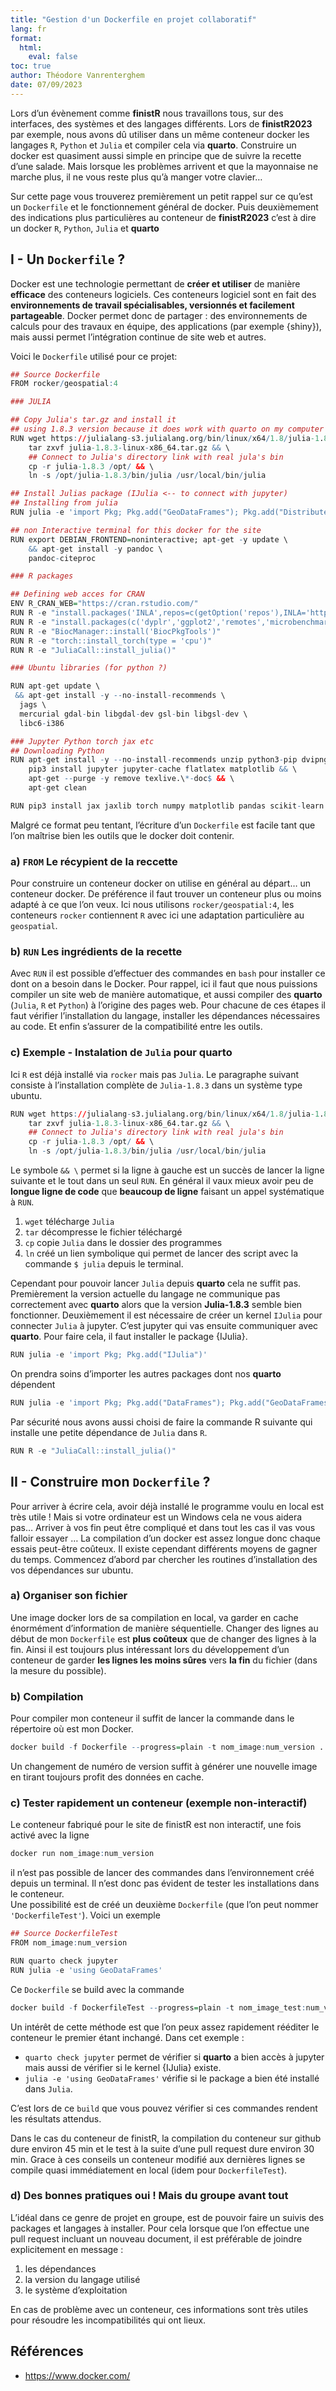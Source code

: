 ```yaml
---
title: "Gestion d'un Dockerfile en projet collaboratif"
lang: fr
format: 
  html:
    eval: false
toc: true
author: Théodore Vanrenterghem
date: 07/09/2023
---
```



Lors d'un évènement comme **finistR** nous travaillons tous, sur des interfaces, des systèmes et des langages différents. Lors de **finistR2023** par exemple,  nous avons dû utiliser dans un même conteneur docker les langages `R`, `Python` et `Julia` et compiler cela via **quarto**. Construire un docker est quasiment aussi simple en principe que de suivre la recette d'une salade. Mais lorsque les problèmes arrivent et que la mayonnaise ne marche plus, il ne vous reste plus qu'à manger votre clavier... 

Sur cette page vous trouverez premièrement un petit rappel sur ce qu'est un `Dockerfile` et le fonctionnement général de docker. Puis deuxièmement des indications plus particulières au conteneur de **finistR2023** c'est à dire un docker `R`, `Python`, `Julia` et **quarto**

## I - Un `Dockerfile` ? 

Docker est une technologie permettant de **créer et utiliser** de manière **efficace** des conteneurs logiciels. Ces conteneurs logiciel sont en fait des **environnements de travail spécialisables, versionnés et facilement partageable**. Docker permet donc de partager : des environnements de calculs pour des travaux en équipe, des applications (par exemple {shiny}), mais aussi permet l'intégration continue de site web et autres. 

Voici le `Dockerfile` utilisé pour ce projet:

```r
## Source Dockerfile
FROM rocker/geospatial:4

### JULIA

## Copy Julia's tar.gz and install it
## using 1.8.3 version because it does work with quarto on my computer
RUN wget https://julialang-s3.julialang.org/bin/linux/x64/1.8/julia-1.8.3-linux-x86_64.tar.gz && \
    tar zxvf julia-1.8.3-linux-x86_64.tar.gz && \
    ## Connect to Julia's directory link with real jula's bin
    cp -r julia-1.8.3 /opt/ && \
    ln -s /opt/julia-1.8.3/bin/julia /usr/local/bin/julia

## Install Julias package (IJulia <-- to connect with jupyter)
## Installing from julia
RUN julia -e 'import Pkg; Pkg.add("GeoDataFrames"); Pkg.add("Distributed"); Pkg.add("StatsAPI"); Pkg.add("Plots"); Pkg.add("DelimitedFiles"); Pkg.add("DataFrames"); Pkg.add("CSV"); Pkg.add("GeoStats"); Pkg.add("Rasters"); Pkg.add("Shapefile"); Pkg.add("GeoTables"); Pkg.add("CairoMakie"); Pkg.add("WGLMakie"); Pkg.add("IJulia")'

## non Interactive terminal for this docker for the site
RUN export DEBIAN_FRONTEND=noninteractive; apt-get -y update \
    && apt-get install -y pandoc \
    pandoc-citeproc

### R packages

## Defining web acces for CRAN
ENV R_CRAN_WEB="https://cran.rstudio.com/"
RUN R -e "install.packages('INLA',repos=c(getOption('repos'),INLA='https://inla.r-inla-download.org/R/stable'), dep=TRUE)"
RUN R -e "install.packages(c('dyplr','ggplot2','remotes','microbenchmark','purrr','BiocManager','httr','cowplot','torch','PLNmodels','torchvision','reticulate','inlabru', 'lme4', 'ggpolypath', 'RColorBrewer', 'geoR','tidymodels', 'brulee', 'reprex','poissonreg','ggbeeswarm', 'tictoc', 'bench', 'circlize', 'JuliaCall', 'GeoModels','sp','terra','gstat','sf'))"
RUN R -e "BiocManager::install('BiocPkgTools')"
RUN R -e "torch::install_torch(type = 'cpu')"
RUN R -e "JuliaCall::install_julia()"

### Ubuntu libraries (for python ?)

RUN apt-get update \
 && apt-get install -y --no-install-recommends \
  jags \
  mercurial gdal-bin libgdal-dev gsl-bin libgsl-dev \
  libc6-i386

### Jupyter Python torch jax etc
## Downloading Python
RUN apt-get install -y --no-install-recommends unzip python3-pip dvipng pandoc wget git make python3-venv && \
    pip3 install jupyter jupyter-cache flatlatex matplotlib && \
    apt-get --purge -y remove texlive.\*-doc$ && \
    apt-get clean

RUN pip3 install jax jaxlib torch numpy matplotlib pandas scikit-learn torchvision torchaudio pyplnmodels optax
```

Malgré ce format peu tentant, l'écriture d'un `Dockerfile` est facile tant que l'on maîtrise bien les outils que le docker doit contenir.

### a) `FROM` Le récypient de la reccette 

Pour construire un conteneur docker on utilise en général au départ... un conteneur docker. De préférence il faut trouver un conteneur plus ou moins adapté à ce que l'on veux. Ici nous utilisons `rocker/geospatial:4`, les conteneurs `rocker` contiennent `R` avec ici une adaptation particulière au `geospatial`.

### b) `RUN` Les ingrédients de la recette

Avec `RUN` il est possible d'effectuer des commandes en `bash` pour installer ce dont on a besoin dans le Docker. Pour rappel, ici il faut que nous puissions compiler un site web de manière automatique, et aussi compiler des **quarto** (`Julia`, `R` et `Python`) à l'origine des pages web. Pour chacune de ces étapes il faut vérifier l'installation du langage, installer les dépendances nécessaires au code. Et enfin s'assurer de la compatibilité entre les outils.

### c) Exemple - Instalation de `Julia` pour **quarto**

Ici `R` est déjà installé via `rocker` mais pas `Julia`. Le paragraphe suivant consiste à l'installation complète de `Julia-1.8.3` dans un système type ubuntu. 

```r
RUN wget https://julialang-s3.julialang.org/bin/linux/x64/1.8/julia-1.8.3-linux-x86_64.tar.gz && \
    tar zxvf julia-1.8.3-linux-x86_64.tar.gz && \
    ## Connect to Julia's directory link with real jula's bin
    cp -r julia-1.8.3 /opt/ && \
    ln -s /opt/julia-1.8.3/bin/julia /usr/local/bin/julia
```

Le symbole `&& \` permet si la ligne à gauche est un succès de lancer la ligne suivante et le tout dans un seul `RUN`. En général il vaux mieux avoir peu de **longue ligne de code** que **beaucoup de ligne** faisant un appel systématique à `RUN`.

1. `wget` télécharge `Julia`
1. `tar` décompresse le fichier téléchargé
1. `cp` copie `Julia` dans le dossier des programmes
1. `ln` créé un lien symbolique qui permet de lancer des script avec la commande `$ julia` depuis le terminal.

Cependant pour pouvoir lancer `Julia` depuis **quarto** cela ne suffit pas. Premièrement la version actuelle du langage ne communique pas correctement avec **quarto** alors que la version **Julia-1.8.3** semble bien fonctionner. Deuxièmement il est nécessaire de créer un kernel `IJulia` pour connecter `Julia` à jupyter. C'est jupyter qui vas ensuite communiquer avec **quarto**. Pour faire cela, il faut installer le package {IJulia}.

```r
RUN julia -e 'import Pkg; Pkg.add("IJulia")'
```

On prendra soins d'importer les autres packages dont nos **quarto** dépendent

```r
RUN julia -e 'import Pkg; Pkg.add("DataFrames"); Pkg.add("GeoDataFrames"); Pkg.add("IJulia")'
```

Par sécurité nous avons aussi choisi de faire la commande R suivante qui installe une petite dépendance de `Julia` dans `R`. 

```r
RUN R -e "JuliaCall::install_julia()"
```

## II - Construire mon `Dockerfile` ? 

Pour arriver à écrire cela, avoir déjà installé le programme voulu en local est très utile ! Mais si votre ordinateur est un Windows cela ne vous aidera pas... Arriver à vos fin peut être compliqué et dans tout les cas il vas vous falloir essayer ... La compilation d'un docker est assez longue donc chaque essais peut-être coûteux. Il existe cependant différents moyens de gagner du temps. Commencez d'abord par chercher les routines d'installation des vos dépendances sur ubuntu. 

### a) Organiser son fichier

Une image docker lors de sa compilation en local, va garder en cache énormément d'information de manière séquentielle.  Changer des lignes au début de mon `Dockerfile` est **plus coûteux** que de changer des lignes à la fin. Ainsi il est toujours plus intéressant lors du développement d'un conteneur de garder **les lignes les moins sûres** vers **la fin** du fichier (dans la mesure du possible).

### b) Compilation

Pour compiler mon conteneur il suffit de lancer la commande dans le répertoire où est mon Docker. 

```r
docker build -f Dockerfile --progress=plain -t nom_image:num_version .
```

Un changement de numéro de version suffit à générer une nouvelle image en tirant toujours profit des données en cache.

### c) Tester rapidement un conteneur (exemple **non-interactif**)

Le conteneur fabriqué pour le site de finistR est non interactif, une fois activé avec la ligne 

```r
docker run nom_image:num_version
```

il n'est pas possible de lancer des commandes dans l'environnement créé depuis un terminal. Il n'est donc pas évident de tester les installations dans le conteneur.  
Une possibilité est de créé un deuxième `Dockerfile` (que l'on peut nommer `'DockerfileTest'`). Voici un exemple

```r
## Source DockerfileTest
FROM nom_image:num_version

RUN quarto check jupyter
RUN julia -e 'using GeoDataFrames'
```

Ce `Dockerfile` se build avec la commande 

```r
docker build -f DockerfileTest --progress=plain -t nom_image_test:num_version .
```


Un intérêt de cette méthode est que l'on peux assez rapidement rééditer le conteneur le premier étant inchangé. 
Dans cet exemple :

 - `quarto check jupyter` permet de vérifier si **quarto** a bien accès à jupyter mais aussi de vérifier si le kernel {IJulia} existe. 
 - `julia -e 'using GeoDataFrames'` vérifie si le package a bien été installé dans `Julia`.

C'est lors de ce `build` que vous pouvez vérifier si ces commandes rendent les résultats attendus.

Dans le cas du conteneur de finistR, la compilation du conteneur sur github dure environ 45 min et le test à la suite d'une pull request dure environ 30 min. Grace à ces  conseils un conteneur modifié aux dernières lignes se compile quasi immédiatement en local (idem pour `DockerfileTest`). 
 
### d) Des bonnes pratiques oui ! Mais du groupe avant tout 

L'idéal dans ce genre de projet en groupe, est de pouvoir faire un suivis des packages et langages à installer. 
Pour cela lorsque que l'on effectue une pull request incluant un nouveau document, il est préférable de joindre explicitement en message :

1. les dépendances
1. la version du langage utilisé
1. le système d'exploitation

En cas de problème avec un conteneur, ces informations sont très utiles pour résoudre les incompatibilités qui ont lieux.

## Références

- <https://www.docker.com/>
